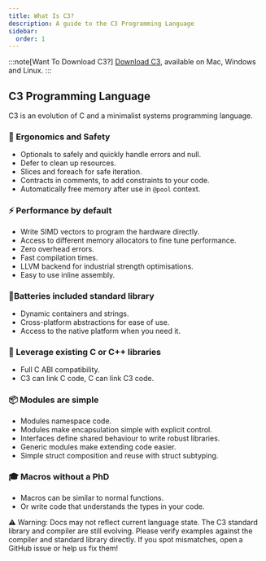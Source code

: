 ---
title: What Is C3?
description: A guide to the C3 Programming Language
sidebar:
  order: 1
---

:::note[Want To Download C3?]
[Download C3](/getting-started/prebuilt-binaries/), available on Mac, Windows and Linux.
:::


## C3 Programming Language

C3 is an evolution of C and a minimalist systems programming language.

### 🦺 Ergonomics **and** Safety
- Optionals to safely and quickly handle errors and null.
- Defer to clean up resources.
- Slices and foreach for safe iteration.
- Contracts in comments, to add constraints to your code.
- Automatically free memory after use in `@pool` context.

### ⚡ Performance **by** default
- Write SIMD vectors to program the hardware directly.
- Access to different memory allocators to fine tune performance.
- Zero overhead errors.
- Fast compilation times.
- LLVM backend for industrial strength optimisations.
- Easy to use inline assembly.

### 🔋Batteries **included** standard library
- Dynamic containers and strings.
- Cross-platform abstractions for ease of use.
- Access to the native platform when you need it.

### 🔧 Leverage **existing** C or C++ libraries
- Full C ABI compatibility.
- C3 can link C code, C can link C3 code.

### 📦 Modules **are** simple
- Modules namespace code.
- Modules make encapsulation simple with explicit control.
- Interfaces define shared behaviour to write robust libraries.
- Generic modules make extending code easier.
- Simple struct composition and reuse with struct subtyping.

### 🎓 Macros **without** a PhD
- Macros can be similar to normal functions.
- Or write code that understands the types in your code.


⚠️ Warning: Docs may not reflect current language state.
The C3 standard library and compiler are still evolving.
Please verify examples against the compiler and standard library directly.
If you spot mismatches, open a GitHub issue or help us fix them!